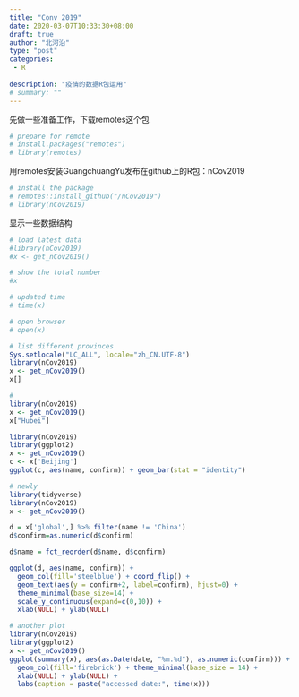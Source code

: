 ```yaml
---
title: "Conv 2019"
date: 2020-03-07T10:33:30+08:00
draft: true
author: "北河沿"
type: "post"
categories: 
 - R
 
description: "疫情的数据R包运用"
# summary: ""
---
```




先做一些准备工作，下载remotes这个包
```r
# prepare for remote 
# install.packages("remotes")
# library(remotes)
```
用remotes安装GuangchuangYu发布在github上的R包：nCov2019

```r
# install the package
# remotes::install_github("/nCov2019")
# library(nCov2019)
```

显示一些数据结构
```r
# load latest data
#library(nCov2019)
#x <- get_nCov2019()

# show the total number
#x

# updated time
# time(x)
```

```r
# open browser 
# open(x)

# list different provinces
Sys.setlocale("LC_ALL", locale="zh_CN.UTF-8")
library(nCov2019)
x <- get_nCov2019()
x[]
```

```r
#
library(nCov2019)
x <- get_nCov2019()
x["Hubei"]

```

```r
library(nCov2019)
library(ggplot2)
x <- get_nCov2019()
c <- x['Beijing']
ggplot(c, aes(name, confirm)) + geom_bar(stat = "identity")
```

```r
# newly 
library(tidyverse)
library(nCov2019)
x <- get_nCov2019()

d = x['global',] %>% filter(name != 'China')
d$confirm=as.numeric(d$confirm)

d$name = fct_reorder(d$name, d$confirm)

ggplot(d, aes(name, confirm)) +
  geom_col(fill='steelblue') + coord_flip() +
  geom_text(aes(y = confirm+2, label=confirm), hjust=0) +
  theme_minimal(base_size=14) +
  scale_y_continuous(expand=c(0,10)) +
  xlab(NULL) + ylab(NULL)
```

```r
# another plot
library(nCov2019)
library(ggplot2)
x <- get_nCov2019()
ggplot(summary(x), aes(as.Date(date, "%m.%d"), as.numeric(confirm))) +
  geom_col(fill='firebrick') + theme_minimal(base_size = 14) +
  xlab(NULL) + ylab(NULL) +
  labs(caption = paste("accessed date:", time(x)))
```